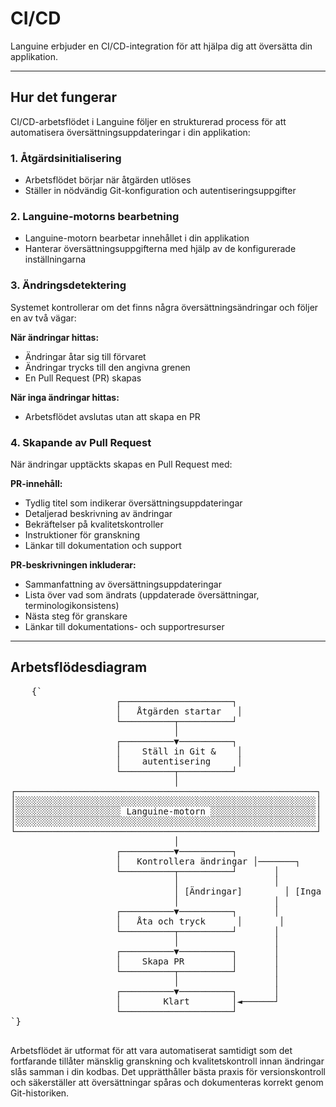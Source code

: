 # CI/CD

Languine erbjuder en CI/CD-integration för att hjälpa dig att översätta din applikation.

---

## Hur det fungerar

CI/CD-arbetsflödet i Languine följer en strukturerad process för att automatisera översättningsuppdateringar i din applikation:

### 1. Åtgärdsinitialisering
- Arbetsflödet börjar när åtgärden utlöses
- Ställer in nödvändig Git-konfiguration och autentiseringsuppgifter

### 2. Languine-motorns bearbetning
- Languine-motorn bearbetar innehållet i din applikation
- Hanterar översättningsuppgifterna med hjälp av de konfigurerade inställningarna

### 3. Ändringsdetektering
Systemet kontrollerar om det finns några översättningsändringar och följer en av två vägar:

**När ändringar hittas:**
- Ändringar åtar sig till förvaret
- Ändringar trycks till den angivna grenen
- En Pull Request (PR) skapas

**När inga ändringar hittas:**
- Arbetsflödet avslutas utan att skapa en PR

### 4. Skapande av Pull Request
När ändringar upptäckts skapas en Pull Request med:

**PR-innehåll:**
- Tydlig titel som indikerar översättningsuppdateringar
- Detaljerad beskrivning av ändringar
- Bekräftelser på kvalitetskontroller
- Instruktioner för granskning
- Länkar till dokumentation och support

**PR-beskrivningen inkluderar:**
- Sammanfattning av översättningsuppdateringar
- Lista över vad som ändrats (uppdaterade översättningar, terminologikonsistens)
- Nästa steg för granskare
- Länkar till dokumentations- och supportresurser

---

## Arbetsflödesdiagram

<div className="flex flex-col items-center justify-center p-4 h-[400px] sm:h-[500px] md:h-[650px]">
  <pre
    className="p-4 text-sm leading-5 mb-4 scale-[0.5] sm:scale-[0.65] md:scale-90 transform-gpu"
    style={{
      fontFamily: "monospace",
      whiteSpace: "pre",
      textAlign: "left",
    }}
  >
    {`
                    ┌─────────────────────┐
                    │   Åtgärden startar   │
                    └──────────┬──────────┘
                               │
                    ┌──────────▼──────────┐
                    │    Ställ in Git &    │
                    │    autentisering     │
                    └──────────┬──────────┘
                               │
┌─────────────────────────────────────────────────────────┐
│░░░░░░░░░░░░░░░░░░░░░░░░░░░░░░░░░░░░░░░░░░░░░░░░░░░░░░░░░│
│░░░░░░░░░░░░░░░░░░░░ Languine-motorn ░░░░░░░░░░░░░░░░░░░░│
│░░░░░░░░░░░░░░░░░░░░░░░░░░░░░░░░░░░░░░░░░░░░░░░░░░░░░░░░░│
└─────────────────────────────────────────────────────────┘
                               │
                    ┌──────────▼──────────┐
                    │   Kontrollera ändringar │───────┐
                    └──────────┬──────────┘       │
                               │                  │
                               │ [Ändringar]        │ [Inga ändringar]
                               │                  │
                    ┌──────────▼──────────┐       │
                    │   Åta och tryck      │       │
                    └──────────┬──────────┘       │
                               │                  │
                    ┌──────────▼──────────┐       │
                    │    Skapa PR         │       │
                    └──────────┬──────────┘       │
                               │                  │
                    ┌──────────▼──────────┐       │
                    │        Klart        │◄──────┘
                    └─────────────────────┘
`}
  </pre>
</div>

Arbetsflödet är utformat för att vara automatiserat samtidigt som det fortfarande tillåter mänsklig granskning och kvalitetskontroll innan ändringar slås samman i din kodbas. Det upprätthåller bästa praxis för versionskontroll och säkerställer att översättningar spåras och dokumenteras korrekt genom Git-historiken.

